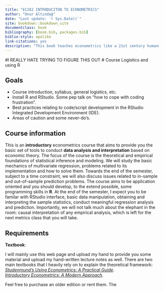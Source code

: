 ```yaml
--- 
title: "EC282 INTRODUCITON TO ECONOMETRICS"
author: "Onur Altındağ"
date: "Last update: `r Sys.Date()`"
site: bookdown::bookdown_site
documentclass: book
bibliography: [book.bib, packages.bib]
biblio-style: apalike
link-citations: yes
description: "This book teaches econometrics like a 21st century humanoid would want to learn it."
---
```


#I REALLY HATE TRYING TO FIGURE THIS OUT 
# Course Logistics and using R   


## Goals 

* Course introduction, syllabus, general logistics, etc. 
* Install R and RStudio. Some pep talk on "how to cope with coding frustration". 
* Best practices relating to code/script development in the RStudio Integrated Development Environment (IDE).
* Areas of caution and some never-do's. 

## Course information 

This is an **introductory** econometrics course that aims to provide you the basic set of tools to conduct **data analysis and interpretation** based on economic theory. The focus of the course is the theoretical and empirical foundations of statistical inference and modeling. We will study the basic mechanics of multivariate regression, problems related to its implementation and how to solve them. Towards the end of the semester, subject to a time constraint, we will also discuss issues related to in-sample and out-of-sample prediction problems. The course aims to be application oriented and you should develop, to the extend possible, some programming skills in **R**. At the end of the semester, I expect you to be familar with RStudio interface, basic data manipulation, obtaining and interpreting the sample statistics, conduct meaningful regression analysis and prediction. Importantly, we will not talk much about the elephant in the room: causal interpretation of any empirical analysis, which is left for the next metrics class that you will take.  

## Requirements 

**Textbook**: 

I will mainly use this web page and upload my hand to provide you some material and upload my hand-written lecture notes as well. There are two main textbooks that I heavily rely on to explain the theoretical framework: <br> 
[*Studenmund’s Using Econometrics:  A Practical Guide*](https://www.amazon.com/Using-Econometrics-Practical-Guide-7th/dp/013418274X). <br>
[*Introductory Econometrics: A Modern Approach*](https://www.amazon.com/Introductory-Econometrics-Modern-Approach-MindTap/dp/1337558869/ref=sr_1_3?crid=2NY3RCI1XN2JY&keywords=wooldridge+introductory+econometrics&qid=1578184923&s=books&sprefix=wooldri%2Cstripbooks%2C141&sr=1-3). <br>

Feel free to purchase an older edition or rent them. The 


